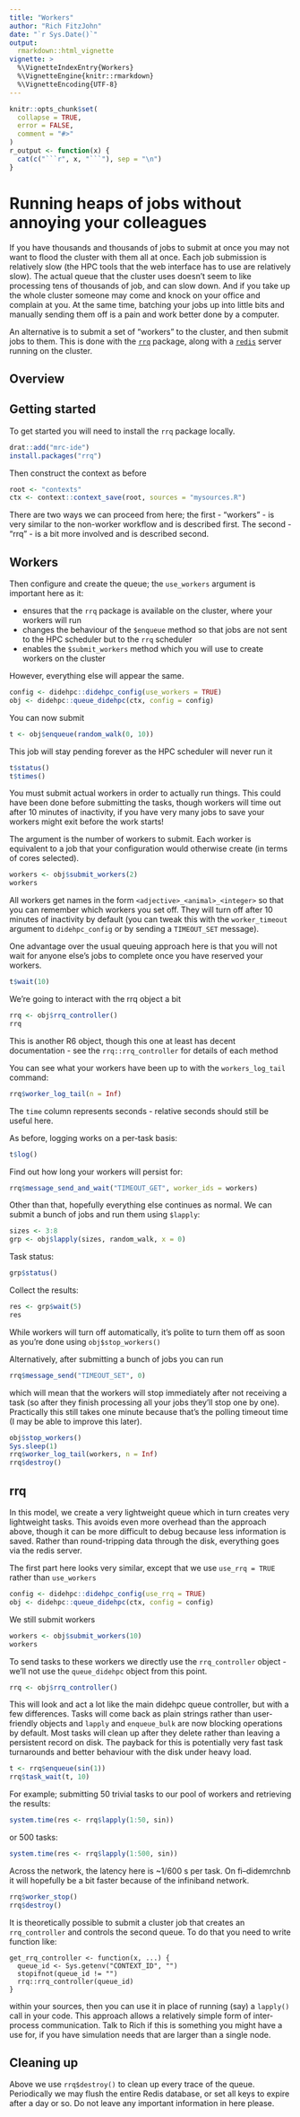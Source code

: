 ```yaml
---
title: "Workers"
author: "Rich FitzJohn"
date: "`r Sys.Date()`"
output:
  rmarkdown::html_vignette
vignette: >
  %\VignetteIndexEntry{Workers}
  %\VignetteEngine{knitr::rmarkdown}
  %\VignetteEncoding{UTF-8}
---
```


<!-- HEADER -->

```r
knitr::opts_chunk$set(
  collapse = TRUE,
  error = FALSE,
  comment = "#>"
)
r_output <- function(x) {
  cat(c("```r", x, "```"), sep = "\n")
}
```

# Running heaps of jobs without annoying your colleagues

If you have thousands and thousands of jobs to submit at once you
may not want to flood the cluster with them all at once.  Each job
submission is relatively slow (the HPC tools that the web interface
has to use are relatively slow).  The actual queue that the cluster
uses doesn't seem to like processing tens of thousands of job, and
can slow down.  And if you take up the whole cluster someone may
come and knock on your office and complain at you.  At the same
time, batching your jobs up into little bits and manually sending
them off is a pain and work better done by a computer.

An alternative is to submit a set of "workers" to the cluster, and
then submit jobs to them.  This is done with the
[`rrq`](https://github.com/mrc-ide/rrq) package, along with a
[`redis`](https://redis.io) server running on the cluster.

## Overview

## Getting started

To get started you will need to install the `rrq` package locally.

```r
drat::add("mrc-ide")
install.packages("rrq")
```

Then construct the context as before

```r
root <- "contexts"
ctx <- context::context_save(root, sources = "mysources.R")
```

There are two ways we can proceed from here; the first - "workers"
- is very similar to the non-worker workflow and is described
first.  The second - "rrq" - is a bit more involved and is
described second.

## Workers

Then configure and create the queue; the `use_workers` argument is important here as it:

* ensures that the `rrq` package is available on the cluster, where your workers will run
* changes the behaviour of the `$enqueue` method so that jobs are not sent to the HPC scheduler but to the `rrq` scheduler
* enables the `$submit_workers` method which you will use to create workers on the cluster

However, everything else will appear the same.

```r
config <- didehpc::didehpc_config(use_workers = TRUE)
obj <- didehpc::queue_didehpc(ctx, config = config)
```

You can now submit

```r
t <- obj$enqueue(random_walk(0, 10))
```

This job will stay pending forever as the HPC scheduler will never run it

```r
t$status()
t$times()
```

You must submit actual workers in order to actually run things. This could have been done before submitting the tasks, though workers will time out after 10 minutes of inactivity, if you have very many jobs to save your workers might exit before the work starts!

The argument is the number of workers to submit. Each worker is equivalent to a job that your configuration would otherwise create (in terms of cores selected).

```r
workers <- obj$submit_workers(2)
workers
```

All workers get names in the form `<adjective>_<animal>_<integer>`
so that you can remember which workers you set off.  They will turn
off after 10 minutes of inactivity by default (you can tweak this
with the `worker_timeout` argument to `didehpc_config` or by
sending a `TIMEOUT_SET` message).

One advantage over the usual queuing approach here is that you will
not wait for anyone else's jobs to complete once you have reserved
your workers.

```r
t$wait(10)
```

We're going to interact with the rrq object a bit

```r
rrq <- obj$rrq_controller()
rrq
```

This is another R6 object, though this one at least has decent documentation - see the `rrq::rrq_controller` for details of each method

You can see what your workers have been up to with the
`workers_log_tail` command:

```r
rrq$worker_log_tail(n = Inf)
```

The `time` column represents seconds - relative seconds should still be useful here.

As before, logging works on a per-task basis:
```r
t$log()
```

Find out how long your workers will persist for:

```r
rrq$message_send_and_wait("TIMEOUT_GET", worker_ids = workers)
```

Other than that, hopefully everything else continues as normal.  We
can submit a bunch of jobs and run them using `$lapply`:

```r
sizes <- 3:8
grp <- obj$lapply(sizes, random_walk, x = 0)
```

Task status:
```r
grp$status()
```

Collect the results:
```r
res <- grp$wait(5)
res
```

While workers will turn off automatically, it's polite to turn them
off as soon as you're done using `obj$stop_workers()`

Alternatively, after submitting a bunch of jobs you can run

```r
rrq$message_send("TIMEOUT_SET", 0)
```

which will mean that the workers will stop immediately after not
receiving a task (so after they finish processing all your jobs
they'll stop one by one).  Practically this still takes one minute
because that's the polling timeout time (I may be able to improve
this later).

```r
obj$stop_workers()
Sys.sleep(1)
rrq$worker_log_tail(workers, n = Inf)
rrq$destroy()
```

## rrq

In this model, we create a very lightweight queue which in turn
creates very lightweight tasks.  This avoids even more overhead
than the approach above, though it can be more difficult to debug
because less information is saved.  Rather than round-tripping data
through the disk, everything goes via the redis server.

The first part here looks very similar, except that we use `use_rrq = TRUE` rather than `use_workers`

```r
config <- didehpc::didehpc_config(use_rrq = TRUE)
obj <- didehpc::queue_didehpc(ctx, config = config)
```

We still submit workers

```r
workers <- obj$submit_workers(10)
workers
```

To send tasks to these workers we directly use the `rrq_controller` object - we'll not use the `queue_didehpc` object from this point.

```r
rrq <- obj$rrq_controller()
```

This will look and act a lot like the main didehpc queue controller, but with a few differences.  Tasks will come back as plain strings rather than user-friendly objects and `lapply` and `enqueue_bulk` are now blocking operations by default. Most tasks will clean up after they delete rather than leaving a persistent record on disk.  The payback for this is potentially very fast task turnarounds and better behaviour with the disk under heavy load.

```r
t <- rrq$enqueue(sin(1))
rrq$task_wait(t, 10)
```

For example; submitting 50 trivial tasks to our pool of workers and retrieving the results:

```r
system.time(res <- rrq$lapply(1:50, sin))
```

or 500 tasks:

```r
system.time(res <- rrq$lapply(1:500, sin))
```

Across the network, the latency here is ~1/600 s per task.  On fi--didemrchnb it will hopefully be a bit faster because of the infiniband network.

```r
rrq$worker_stop()
rrq$destroy()
```

It is theoretically possible to submit a cluster job that creates an `rrq_controller` and controls the second queue. To do that you need to write function like:

```
get_rrq_controller <- function(x, ...) {
  queue_id <- Sys.getenv("CONTEXT_ID", "")
  stopifnot(queue_id != "")
  rrq::rrq_controller(queue_id)
}
```

within your sources, then you can use it in place of running (say) a `lapply()` call in your code. This approach allows a relatively simple form of inter-process communication. Talk to Rich if this is something you might have a use for, if you have simulation needs that are larger than a single node.

## Cleaning up

Above we use `rrq$destroy()` to clean up every trace of the queue. Periodically we may flush the entire Redis database, or set all keys to expire after a day or so. Do not leave any important information in here please.

